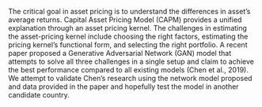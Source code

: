 The critical goal in asset pricing is to understand the
differences in asset's average returns. Capital Asset
Pricing Model (CAPM) provides a unified explanation through
an asset pricing kernel. The challenges in estimating the
asset-pricing kernel include choosing the right factors,
estimating the pricing kernel's functional form, and
selecting the right portfolio. A recent paper proposed a
Generative Adversarial Network (GAN) model that attempts to
solve all three challenges in a single setup and claim to
achieve the best performance compared to all existing models
(Chen et al., 2019). We attempt to validate Chen's research
using the network model proposed and data provided in the
paper and hopefully test the model in another candidate
country.
